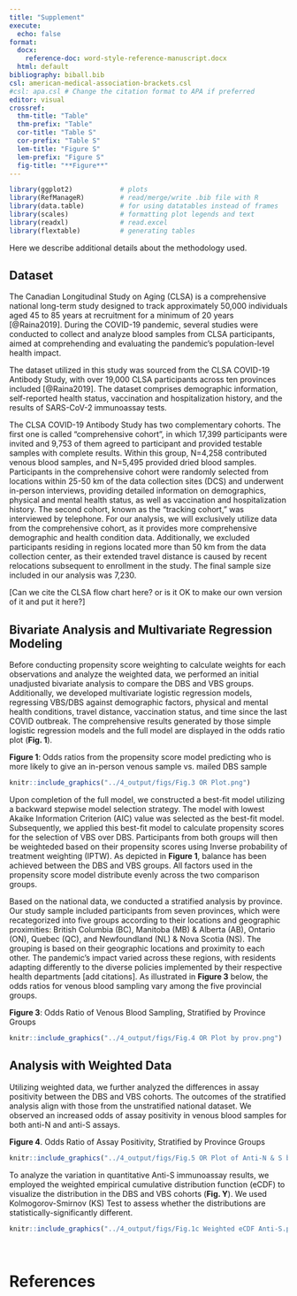 ```yaml
---
title: "Supplement"
execute: 
  echo: false
format:
  docx: 
    reference-doc: word-style-reference-manuscript.docx
  html: default
bibliography: biball.bib
csl: american-medical-association-brackets.csl
#csl: apa.csl # Change the citation format to APA if preferred
editor: visual
crossref: 
  thm-title: "Table"
  thm-prefix: "Table"
  cor-title: "Table S"
  cor-prefix: "Table S"
  lem-title: "Figure S"
  lem-prefix: "Figure S"
  fig-title: "**Figure**"
---
```


```r
library(ggplot2)            # plots
library(RefManageR)         # read/merge/write .bib file with R
library(data.table)         # for using datatables instead of frames
library(scales)             # formatting plot legends and text
library(readxl)             # read.excel
library(flextable)          # generating tables
```

Here we describe additional details about the methodology used.

## Dataset

The Canadian Longitudinal Study on Aging (CLSA) is a comprehensive national long-term study designed to track approximately 50,000 individuals aged 45 to 85 years at recruitment for a minimum of 20 years [@Raina2019]. During the COVID-19 pandemic, several studies were conducted to collect and analyze blood samples from CLSA participants, aimed at comprehending and evaluating the pandemic's population-level health impact.

The dataset utilized in this study was sourced from the CLSA COVID-19 Antibody Study, with over 19,000 CLSA participants across ten provinces included [@Raina2019]. The dataset comprises demographic information, self-reported health status, vaccination and hospitalization history, and the results of SARS-CoV-2 immunoassay tests.

The CLSA COVID-19 Antibody Study has two complementary cohorts. The first one is called "comprehensive cohort", in which 17,399 participants were invited and 9,753 of them agreed to participant and provided testable samples with complete results. Within this group, N=4,258 contributed venous blood samples, and N=5,495 provided dried blood samples. Participants in the comprehensive cohort were randomly selected from locations within 25-50 km of the data collection sites (DCS) and underwent in-person interviews, providing detailed information on demographics, physical and mental health status, as well as vaccination and hospitalization history. The second cohort, known as the "tracking cohort," was interviewed by telephone. For our analysis, we will exclusively utilize data from the comprehensive cohort, as it provides more comprehensive demographic and health condition data. Additionally, we excluded participants residing in regions located more than 50 km from the data collection center, as their extended travel distance is caused by recent relocations subsequent to enrollment in the study. The final sample size included in our analysis was 7,230.

\[Can we cite the CLSA flow chart here? or is it OK to make our own version of it and put it here?\]

## Bivariate Analysis and Multivariate Regression Modeling

Before conducting propensity score weighting to calculate weights for each observations and analyze the weighted data, we performed an initial unadjusted bivariate analysis to compare the DBS and VBS groups. Additionally, we developed multivariate logistic regression models, regressing VBS/DBS against demographic factors, physical and mental health conditions, travel distance, vaccination status, and time since the last COVID outbreak. The comprehensive results generated by those simple logistic regression models and the full model are displayed in the odds ratio plot (**Fig. 1**).

**Figure 1**: Odds ratios from the propensity score model predicting who is more likely to give an in-person venous sample vs. mailed DBS sample

```r
knitr::include_graphics("../4_output/figs/Fig.3 OR Plot.png")
```

Upon completion of the full model, we constructed a best-fit model utilizing a backward stepwise model selection strategy. The model with lowest Akaike Information Criterion (AIC) value was selected as the best-fit model. Subsequently, we applied this best-fit model to calculate propensity scores for the selection of VBS over DBS. Participants from both groups will then be weighteded based on their propensity scores using Inverse probability of treatment weighting (IPTW). As depicted in **Figure 1**, balance has been achieved between the DBS and VBS groups. All factors used in the propensity score model distribute evenly across the two comparison groups.

Based on the national data, we conducted a stratified analysis by province. Our study sample included participants from seven provinces, which were recategorized into five groups according to their locations and geographic proximities: British Columbia (BC), Manitoba (MB) & Alberta (AB), Ontario (ON), Quebec (QC), and Newfoundland (NL) & Nova Scotia (NS). The grouping is based on their geographic locations and proximity to each other. The pandemic's impact varied across these regions, with residents adapting differently to the diverse policies implemented by their respective health departments \[add citations\]. As illustrated in **Figure 3** below, the odds ratios for venous blood sampling vary among the five provincial groups.

**Figure 3**: Odds Ratio of Venous Blood Sampling, Stratified by Province Groups

```r
knitr::include_graphics("../4_output/figs/Fig.4 OR Plot by prov.png")
```

## Analysis with Weighted Data

Utilizing weighted data, we further analyzed the differences in assay positivity between the DBS and VBS cohorts. The outcomes of the stratified analysis align with those from the unstratified national dataset. We observed an increased odds of assay positivity in venous blood samples for both anti-N and anti-S assays.

**Figure 4**. Odds Ratio of Assay Positivity, Stratified by Province Groups
```r
knitr::include_graphics("../4_output/figs/Fig.5 OR Plot of Anti-N & S by prov.png")
```

To analyze the variation in quantitative Anti-S immunoassay results, we employed the weighted empirical cumulative distribution function (eCDF) to visualize the distribution in the DBS and VBS cohorts (**Fig. Y**). We used Kolmogorov-Smirnov (KS) Test to assess whether the distributions are statistically-significantly different. 

```r
knitr::include_graphics("../4_output/figs/Fig.1c Weighted eCDF Anti-S.png")
```

<br>

# References

::: {#refs}
:::
